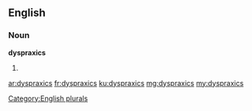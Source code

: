 ==English==

===Noun===
'''dyspraxics'''

# {{plural of|dyspraxic}}

[[Category:English plurals]]

[[ar:dyspraxics]]
[[fr:dyspraxics]]
[[ku:dyspraxics]]
[[mg:dyspraxics]]
[[my:dyspraxics]]